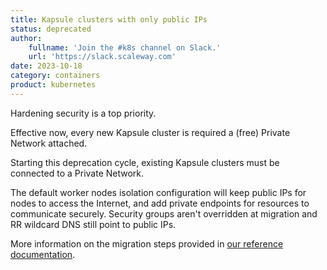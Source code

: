 ```yaml
---
title: Kapsule clusters with only public IPs
status: deprecated
author:
    fullname: 'Join the #k8s channel on Slack.'
    url: 'https://slack.scaleway.com'
date: 2023-10-18
category: containers
product: kubernetes
---
```


Hardening security is a top priority. 

Effective now, every new Kapsule cluster is required a (free) Private Network attached.

Starting this deprecation cycle, existing Kapsule clusters must be connected to a Private Network. 

The default worker nodes isolation configuration will keep public IPs for nodes to access the Internet, and add private endpoints for resources to communicate securely. Security groups aren't overridden at migration and RR wildcard DNS still point to public IPs.

More information on the migration steps provided in [our reference documentation](https://www.scaleway.com/en/docs/containers/kubernetes/reference-content/secure-cluster-with-private-network/).

